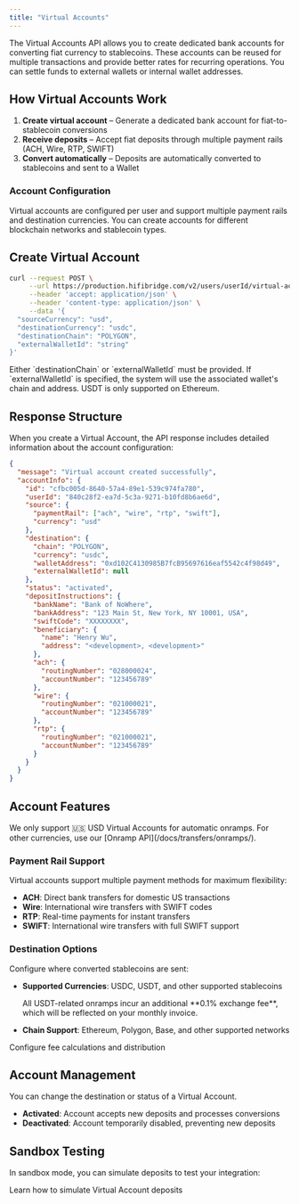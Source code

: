 ```yaml
---
title: "Virtual Accounts"
---
```


The Virtual Accounts API allows you to create dedicated bank accounts for converting fiat currency to stablecoins. These accounts can be reused for multiple transactions and provide better rates for recurring operations. You can settle funds to external wallets or internal wallet addresses.

## How Virtual Accounts Work

1. **Create virtual account** – Generate a dedicated bank account for fiat-to-stablecoin conversions
2. **Receive deposits** – Accept fiat deposits through multiple payment rails (ACH, Wire, RTP, SWIFT)
3. **Convert automatically** – Deposits are automatically converted to stablecoins and sent to a Wallet

### Account Configuration

Virtual accounts are configured per user and support multiple payment rails and destination currencies. You can create accounts for different blockchain networks and stablecoin types.

## Create Virtual Account

```bash
curl --request POST \
     --url https://production.hifibridge.com/v2/users/userId/virtual-accounts \
     --header 'accept: application/json' \
     --header 'content-type: application/json' \
     --data '{
  "sourceCurrency": "usd",
  "destinationCurrency": "usdc",
  "destinationChain": "POLYGON",
  "externalWalletId": "string"
}'
```

<Info>
  Either `destinationChain` or `externalWalletId` must be provided. If `externalWalletId` is specified, the system will use the associated wallet's chain and address. USDT is only supported on Ethereum.
</Info>

## Response Structure

When you create a Virtual Account, the API response includes detailed information about the account configuration:

```json
{
  "message": "Virtual account created successfully",
  "accountInfo": {
    "id": "cfbc005d-8640-57a4-89e1-539c974fa780",
    "userId": "840c28f2-ea7d-5c3a-9271-b10fd8b6ae6d",
    "source": {
      "paymentRail": ["ach", "wire", "rtp", "swift"],
      "currency": "usd"
    },
    "destination": {
      "chain": "POLYGON",
      "currency": "usdc",
      "walletAddress": "0xd102C4130985B7fcB95697616eaf5542c4f98d49",
      "externalWalletId": null
    },
    "status": "activated",
    "depositInstructions": {
      "bankName": "Bank of NoWhere",
      "bankAddress": "123 Main St, New York, NY 10001, USA",
      "swiftCode": "XXXXXXXX",
      "beneficiary": {
        "name": "Henry Wu",
        "address": "<development>, <development>"
      },
      "ach": {
        "routingNumber": "028000024",
        "accountNumber": "123456789"
      },
      "wire": {
        "routingNumber": "021000021",
        "accountNumber": "123456789"
      },
      "rtp": {
        "routingNumber": "021000021",
        "accountNumber": "123456789"
      }
    }
  }
}
```

## Account Features

<Warning>
  We only support 🇺🇸 USD Virtual Accounts for automatic onramps. For other currencies, use our [Onramp API](/docs/transfers/onramps/).
</Warning>

### Payment Rail Support

Virtual accounts support multiple payment methods for maximum flexibility:

- **ACH**: Direct bank transfers for domestic US transactions
- **Wire**: International wire transfers with SWIFT codes
- **RTP**: Real-time payments for instant transfers
- **SWIFT**: International wire transfers with full SWIFT support

### Destination Options

Configure where converted stablecoins are sent:

- **Supported Currencies**: USDC, USDT, and other supported stablecoins

  <Info>
    All USDT-related onramps incur an additional **0.1% exchange fee**, which will be reflected on your monthly invoice.
  </Info>
- **Chain Support**: Ethereum, Polygon, Base, and other supported networks

<Card title="Settlement Rules" icon="calculator" href="/docs/transfers/features/settlement-rules">
  Configure fee calculations and distribution
</Card>

## Account Management

You can change the destination or status of a Virtual Account.

- **Activated**: Account accepts new deposits and processes conversions
- **Deactivated**: Account temporarily disabled, preventing new deposits

<CardGroup cols={2}>
  <Card title="Update Account" icon="pen-to-square" href="api/virtual-account/update-a-virtual-account">
    
  </Card>
  <Card title="Deactivate Account" icon="circle-stop" href="/api/virtual-account/deactivate-a-virtual-account">
    
  </Card>
</CardGroup>

## Sandbox Testing

In sandbox mode, you can simulate deposits to test your integration:

<Card title="Simulate Deposit" icon="code" href="/api/virtual-account/simulate-a-deposit-to-a-virtual-account">
  Learn how to simulate Virtual Account deposits
</Card>